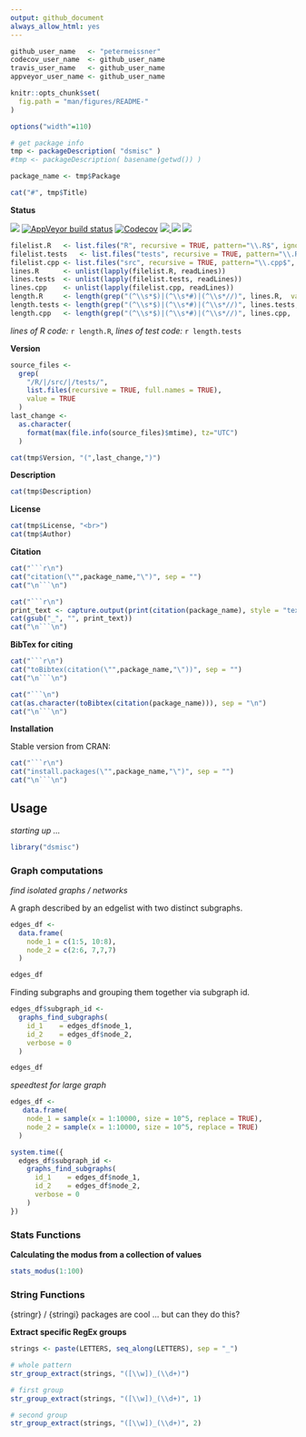 ```yaml
---
output: github_document
always_allow_html: yes
---
```


  <!-- README.md is generated from README.Rmd. Please edit that file -->


<!-- -->
<!-- FILL OUT OPTIONS !!! -->
<!-- -->
```r
github_user_name   <- "petermeissner"
codecov_user_name  <- github_user_name
travis_user_name   <- github_user_name
appveyor_user_name <- github_user_name
```
<!-- -->
<!-- -->




```r
knitr::opts_chunk$set(
  fig.path = "man/figures/README-"
)
```


```r
options("width"=110)

# get package info
tmp <- packageDescription( "dsmisc" )
#tmp <- packageDescription( basename(getwd()) )

package_name <- tmp$Package

```

```r
cat("#", tmp$Title)
```




**Status**


<a href="https://travis-ci.org/`r travis_user_name`/`r package_name`"><img src="https://api.travis-ci.org/`r github_user_name`/`r package_name`.svg?branch=master"><a/>
[![AppVeyor build status](https://ci.appveyor.com/api/projects/status/github/`r github_user_name`/`r package_name`?branch=master&svg=true)](https://ci.appveyor.com/project/`r github_user_name`/`r package_name`)
<a href="https://codecov.io/gh/`r github_user_name`/`r package_name`"><img src="https://codecov.io/gh/`r codecov_user_name`/`r package_name`/branch/master/graph/badge.svg" alt="Codecov" /></a>
<a href="https://cran.r-project.org/package=`r package_name`">
<img src="http://www.r-pkg.org/badges/version/`r package_name`">
</a>
<img src="http://cranlogs.r-pkg.org/badges/grand-total/`r package_name`">
<img src="http://cranlogs.r-pkg.org/badges/`r package_name`">






```r
filelist.R   <- list.files("R", recursive = TRUE, pattern="\\.R$", ignore.case = TRUE, full.names = TRUE)
filelist.tests   <- list.files("tests", recursive = TRUE, pattern="\\.R$", ignore.case = TRUE, full.names = TRUE)
filelist.cpp <- list.files("src", recursive = TRUE, pattern="\\.cpp$", ignore.case = TRUE, full.names = TRUE)
lines.R      <- unlist(lapply(filelist.R, readLines))
lines.tests  <- unlist(lapply(filelist.tests, readLines))
lines.cpp    <- unlist(lapply(filelist.cpp, readLines))
length.R     <- length(grep("(^\\s*$)|(^\\s*#)|(^\\s*//)", lines.R,  value = TRUE, invert = TRUE))
length.tests <- length(grep("(^\\s*$)|(^\\s*#)|(^\\s*//)", lines.tests,  value = TRUE, invert = TRUE))
length.cpp   <- length(grep("(^\\s*$)|(^\\s*#)|(^\\s*//)", lines.cpp,  value = TRUE, invert = TRUE))
```


*lines of R code:* `r length.R`, *lines of test code:* `r length.tests`



**Version**

```r
source_files <-
  grep(
    "/R/|/src/|/tests/",
    list.files(recursive = TRUE, full.names = TRUE),
    value = TRUE
  )
last_change <-
  as.character(
    format(max(file.info(source_files)$mtime), tz="UTC")
  )
```


```r
cat(tmp$Version, "(",last_change,")")
```

**Description**


```r
cat(tmp$Description)
```


**License**

```r
cat(tmp$License, "<br>")
cat(tmp$Author)
```



**Citation**


```r
cat("```r\n")
cat("citation(\"",package_name,"\")", sep = "")
cat("\n```\n")
```

```r
cat("```r\n")
print_text <- capture.output(print(citation(package_name), style = "text"))
cat(gsub("_", "", print_text))
cat("\n```\n")
```


**BibTex for citing**

```r
cat("```r\n")
cat("toBibtex(citation(\"",package_name,"\"))", sep = "")
cat("\n```\n")
```

```r
cat("```\n")
cat(as.character(toBibtex(citation(package_name))), sep = "\n")
cat("\n```\n")
```



**Installation**

Stable version from CRAN:

```r
cat("```r\n")
cat("install.packages(\"",package_name,"\")", sep = "")
cat("\n```\n")
```


<!-- Latest development version from Github: -->

<!-- ```{r, eval=FALSE} -->
<!-- devtools::install_github("user_name/repo_name") -->
<!-- ``` -->



## Usage



*starting up ...*
```r
library("dsmisc")
```






### Graph computations


*find isolated graphs / networks*


A graph described by an edgelist with two distinct subgraphs. 

```r
edges_df <- 
  data.frame(
    node_1 = c(1:5, 10:8),
    node_2 = c(2:6, 7,7,7)
  )

edges_df
```

Finding subgraphs and grouping them together via subgraph id. 

```r
edges_df$subgraph_id <- 
  graphs_find_subgraphs(
    id_1    = edges_df$node_1,
    id_2    = edges_df$node_2,
    verbose = 0
  )

edges_df
```


*speedtest for large graph*

```r
edges_df <- 
   data.frame(
    node_1 = sample(x = 1:10000, size = 10^5, replace = TRUE),
    node_2 = sample(x = 1:10000, size = 10^5, replace = TRUE)
  )

system.time({
  edges_df$subgraph_id <- 
    graphs_find_subgraphs(
      id_1    = edges_df$node_1,
      id_2    = edges_df$node_2,
      verbose = 0
    )
})
```



### Stats Functions

**Calculating the modus from a collection of values**

```r
stats_modus(1:100)

```




### String Functions

{stringr} / {stringi} packages are cool ... but can they do this? 


**Extract specific RegEx groups**
```r
strings <- paste(LETTERS, seq_along(LETTERS), sep = "_")

# whole pattern
str_group_extract(strings, "([\\w])_(\\d+)")

# first group
str_group_extract(strings, "([\\w])_(\\d+)", 1)

# second group
str_group_extract(strings, "([\\w])_(\\d+)", 2)
```

